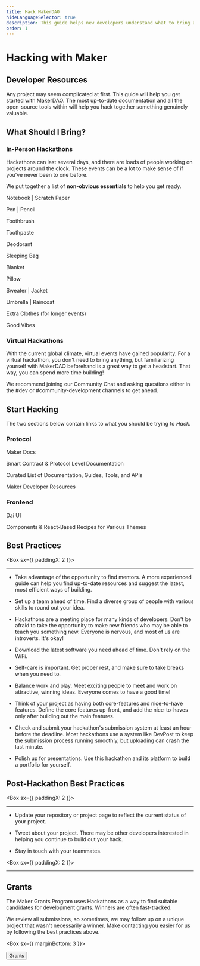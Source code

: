```yaml
---
title: Hack MakerDAO
hideLanguageSelector: true
description: This guide helps new developers understand what to bring and how to benefit most from their first hackathon.
order: 1
---
```


# Hacking with Maker

## Developer Resources

Any project may seem complicated at first. This guide will help you get started with MakerDAO. The most up-to-date documentation and all the open-source tools within will help you hack together something genuinely valuable.

## What Should I Bring?

### In-Person Hackathons

Hackathons can last several days, and there are loads of people working on projects around the clock. These events can be a lot to make sense of if you've never been to one before.

We put together a list of **non-obvious essentials** to help you get ready.

<Checklist>


Notebook | Scratch Paper

Pen | Pencil

Toothbrush

Toothpaste

Deodorant

Sleeping Bag

Blanket

Pillow

Sweater | Jacket

Umbrella | Raincoat

Extra Clothes (for longer events)

Good Vibes

</Checklist>


### Virtual Hackathons

With the current global climate, virtual events have gained popularity. For a virtual hackathon, you don't need to bring anything, but familiarizing yourself with MakerDAO beforehand is a great way to get a headstart. That way, you can spend more time building!

<Callout>


We recommend joining our <Link to="https://chat.makerdao.com/channel/community-development" icon="rocketchat">Community Chat</Link> and asking questions either in the <Link to="https://chat.makerdao.com/channel/dev" >#dev</Link> or <Link to="https://chat.makerdao.com/channel/community-development" >#community-development</Link> channels to get ahead.

</Callout>


## Start Hacking

The two sections below contain links to what you should be trying to _Hack_.

<Column>


<Box>


### Protocol

<List>


<Link to="https://docs.makerdao.com">


Maker Docs

Smart Contract & Protocol Level Documentation

</Link>


<Link to="https://awesome.makerdao.com/#developer-resources">


Curated List of Documentation, Guides, Tools, and APIs

Maker Developer Resources

</Link>


</List>


</Box>


<Box>


### Frontend

<List>


<Link to="https://github.com/makerdao/dai-ui">


Dai UI

Components & React-Based Recipes for Various Themes

</Link>


</List>


</Box>


</Column>


## Best Practices

<Box sx={{ paddingX: 2 }}>


---

- Take advantage of the opportunity to find mentors. A more experienced guide can help you find up-to-date resources and suggest the latest, most efficient ways of building.

- Set up a team ahead of time. Find a diverse group of people with various skills to round out your idea.

- Hackathons are a meeting place for many kinds of developers. Don't be afraid to take the opportunity to make new friends who may be able to teach you something new. Everyone is nervous, and most of us are introverts. It's okay!

- Download the latest software you need ahead of time. Don't rely on the WiFi.

- Self-care is important. Get proper rest, and make sure to take breaks when you need to.

- Balance work and play. Meet exciting people to meet and work on attractive, winning ideas. Everyone comes to have a good time!

- Think of your project as having both core-features and nice-to-have features. Define the core features up-front, and add the nice-to-haves only after building out the main features.

- Check and submit your hackathon's submission system at least an hour before the deadline. Most hackathons use a system like DevPost to keep the submission process running smoothly, but uploading can crash the last minute.

- Polish up for presentations. Use this hackathon and its platform to build a portfolio for yourself.

</Box>


## Post-Hackathon Best Practices

<Box sx={{ paddingX: 2 }}>


---

- Update your repository or project page to reflect the current status of your project.

- Tweet about your project. There may be other developers interested in helping you continue to build out your hack.

- Stay in touch with your teammates.

</Box>


<Box sx={{ paddingX: 2 }}>


---

</Box>


<Tout alt image>


<Box>


## Grants

The Maker Grants Program uses Hackathons as a way to find suitable candidates for development grants. Winners are often fast-tracked.

We review all submissions, so sometimes, we may follow up on a unique project that wasn't necessarily a winner. Make contacting you easier for us by following the best practices above.

<Box sx={{ marginBottom: 3 }}>


<Button to="/funding/development-grants/">Grants</Button>

</Box>


</Box>


</Tout>

